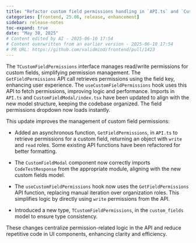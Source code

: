 ```yaml
---
title: "Refactor custom field permissions handling in `API.ts` and `CustomFieldModal` components (#1423)"
categories: [frontend, 25.06, release, enhancement]
sidebar: release-notes
toc-expand: true
date: "May 30, 2025"
# Content edited by AI - 2025-06-10 17:54
# Content overwritten from an earlier version - 2025-06-10 17:54
# PR URL: https://github.com/validmind/frontend/pull/1423
---
```


The `TCustomFieldPermissions` interface manages read/write permissions for custom fields, simplifying permission management. The `GetFieldPermissions` API call retrieves permissions using the field key, enhancing user experience. The `useCustomFieldPermissions` hook uses this API to fetch permissions, improving logic and performance. Imports in `API.ts` and `CustomFieldModal/index.tsx` have been updated to align with the new model structure, keeping the codebase organized. The field permissions dropdown now loads instantly.

This update improves the management of custom field permissions:

- Added an asynchronous function, `GetFieldPermissions`, in `API.ts` to retrieve permissions for a custom field, returning an object with `write` and `read` roles. Some existing API functions have been refactored for better formatting.

- The `CustomFieldModal` component now correctly imports `CodeTestResponse` from the appropriate module, aligning with the new custom fields model.

- The `useCustomFieldPermissions` hook now uses the `GetFieldPermissions` API function, replacing manual iteration over organization roles. This simplifies logic by directly using `write` permissions from the API.

- Introduced a new type, `TCustomFieldPermissions`, in the `custom_fields` model to ensure type consistency.

These changes centralize permission-related logic in the API and reduce repetitive code in UI components, enhancing clarity and efficiency.

<!--- VALIDATION SUMMARY
Content Type: title
Validation Status: CHECK
Attempts: 7
Last Validation: 2025-06-10 17:43:07
Result: The edited content provides more specific information by mentioning the exact locations where the refactoring should occur, namely in the `API.ts` and `CustomFieldModal` components. This added detail can help developers understand the scope of the task more clearly. The edit improves the original co...
Reedit Available: Yes
Reedit Message: The edited content provides more specific information by mentioning the exact locations where the refactoring should occur, namely in the `API.ts` and `CustomFieldModal` components. This added detail ...
--->
